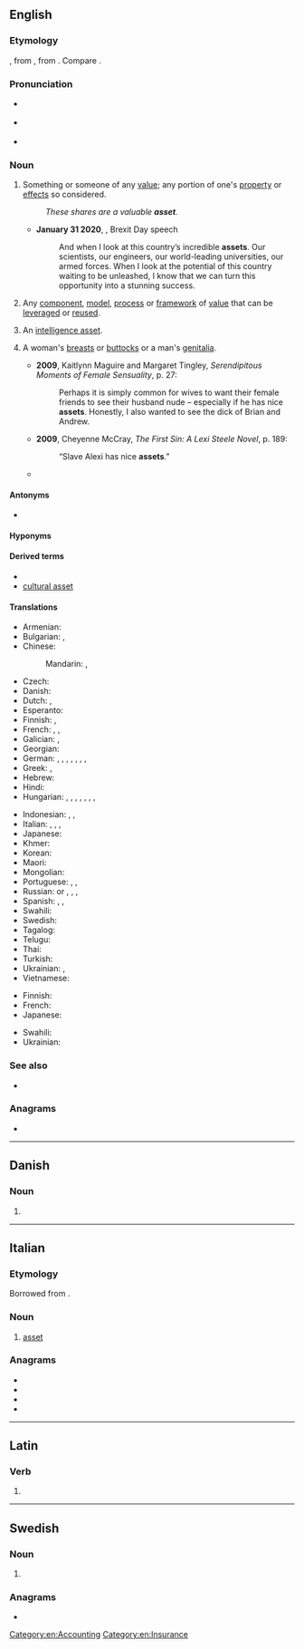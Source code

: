 {{also|ASSET|ässet}}
==English==
{{wikipedia}}

===Etymology===
{{back-formation|en|assets}}, from {{der|en|xno|asetz}}, from {{der|en|fro|assez||enough}}. Compare {{cog|enm|asseth}}.

===Pronunciation===
* {{a|RP}} {{IPA|en|/ˈæsɪt/}}
* {{a|US}} {{IPA|en|/ˈæsɛt/|/ˈæsət/}}
* {{audio|en|En-au-asset.ogg|Audio (AU)}}

===Noun===
{{en-noun}}

# Something or someone of any [[value]]; any portion of one's [[property]] or [[effect]]s so considered.
#: ''These shares are a valuable '''asset'''.''
#* '''January 31 2020''', {{w|Boris Johnson}}, Brexit Day speech
#*:And when I look at this country’s incredible '''assets'''. Our scientists, our engineers, our world-leading universities, our armed forces. When I look at the potential of this country waiting to be unleashed, I know that we can turn this opportunity into a stunning success.
# {{lb|en|software}} Any [[component]], [[model]], [[process]] or [[framework]] of [[value]] that can be [[leverage]]d or [[reuse]]d.
# {{lb|en|espionage}} An [[intelligence asset]].
# {{lb|en|slang|usually|in the plural}} A woman's [[breasts]] or [[buttocks]] or a man's [[genitalia]].
#* '''2009''', Kaitlynn Maguire and Margaret Tingley, ''Serendipitous Moments of Female Sensuality'', p. 27:
#*: Perhaps it is simply common for wives to want their female friends to see their husband nude – especially if he has nice '''assets'''. Honestly, I also wanted to see the dick of Brian and Andrew.
#* '''2009''', Cheyenne McCray, ''The First Sin: A Lexi Steele Novel'', p. 189:
#*: “Slave Alexi has nice '''assets'''.”
#* {{quote-book|en|year=2016|author=Deanna Chase|title=Spirits, Rock Stars, and a Midnight Chocolate Bar: Pyper Rayne, Book 2|passage=Muse studied Ida May's breasts for a moment, then reached out and grabbed the left one. “Good size. Firm. Yeah, you got some nice '''assets'''.”}}

====Antonyms====
* {{l|en|liability}}

====Hyponyms====
{{col4|en|title=Hypnonyms of ''asset''
|capital asset
|current asset
|fixed asset
|tangible asset
|intangible asset
|physical asset
|financial asset
|asset class
|intelligence asset
}}

====Derived terms====
* {{l|en|asset-backed}}
* [[cultural asset]]

====Translations====
{{trans-top|something or someone of any value}}
* Armenian: {{t-needed|hy}}
* Bulgarian: {{t+|bg|актив}}, {{t+|bg|авоари}}
* Chinese:
*: Mandarin: {{t+|cmn|資產|sc=Hani}}, {{t+|cmn|资产|tr=zīchǎn|sc=Hani}}
* Czech: {{t|cs|aktivum|n}}
* Danish: {{t+|da|aktiv}}
* Dutch: {{t+|nl|activa|p}}, {{t+|nl|activum|n}}
* Esperanto: {{t|eo|aktivo}}
* Finnish: {{t|fi|omaisuuserä}}, {{t+|fi|voimavara}}
* French: {{t+|fr|actif|m}}, {{t+|fr|avoir|m}}, {{t+|fr|atout|m}}
* Galician: {{t+|gl|haber|m}}, {{t+|gl|ben|m}}
* Georgian: {{t-needed|ka}}
* German: {{t+|de|Aktiva|n-p}}, {{t|de|Vermögenswert|f}}, {{t+|de|Anlage}}, {{t+|de|Gut|n}}, {{t+|de|Vorteil|m}}, {{t+|de|Ressource|f}}, {{t+|de|Plus|n}}, {{t+|de|Pluspunkt|m}}
* Greek: {{t+|el|ενεργητικό}}, {{t|el|περιουσιακό στοιχείο}}
* Hebrew: {{t+|he|נכס|m|tr=nekhes}}
* Hindi: {{t|hi|आस्ति|f}}
* Hungarian: {{t+|hu|vagyon}}, {{t+|hu|vagyontárgy}}, {{t+|hu|eszköz}}, {{t+|hu|aktíva}}, {{t|hu|aktívum}}, {{t+|hu|javak}}, {{t+|hu|tőke}}, {{t+|hu|követelés}}
{{trans-mid}}
* Indonesian: {{t+|id|aktiva}}, {{t+|id|harta}}, {{t+|id|aset}}
* Italian: {{t+|it|bene|m}}, {{t+|it|proprietà|f}}, {{t+|it|possedimento|m}}, {{t+|it|risorsa|f}}
* Japanese: {{t+|ja|資産|tr=しさん, shisan|sc=Jpan}}
* Khmer: {{t-needed|km}}
* Korean: {{t+|ko|자산}}
* Maori: {{t|mi|rironga}}
* Mongolian: {{t-needed|mn}}
* Portuguese: {{t+|pt|bem}}, {{t+|pt|activo|m}}, {{t+|pt|ativo|m}}
* Russian: {{t+|ru|акти́в|m}} or {{t+|ru|акти́вы|m-p}}, {{qualifier|finance}} {{t+|ru|авуа́ры|m-p}}, {{t+|ru|иму́щество|n}}, {{t+|ru|со́бственность|f}}
* Spanish: {{t+|es|bien}}, {{t+|es|valor}}, {{t+|es|activo|m}} {{qualifier|economy}}
* Swahili: {{t+|sw|mali}}
* Swedish: {{t+|sv|tillgång|c}}
* Tagalog: {{t|tl|ariin}}
* Telugu: {{t+|te|ఆస్థి}}
* Thai: {{t-needed|th}}
* Turkish: {{t+|tr|varlık}}
* Ukrainian: {{t+|uk|акти́в}}, {{t|uk|майно́}}
* Vietnamese: {{t-needed|vi}}
{{trans-bottom}}

{{trans-top|software: any component, etc. that can be leveraged or reused}}
* Finnish: {{t+|fi|resurssi}}
* French: {{t+|fr|module|m}}
* Japanese: {{t+|ja|資産|tr=shisan|sc=Jpan}}
{{trans-mid}}
* Swahili: {{t+|sw|mali}}
* Ukrainian: {{t|uk|ресу́рс}}
{{trans-bottom}}

===See also===
* {{l|en|ownership equity}}

===Anagrams===
* {{anagrams|en|a=aesst|SEATs|SESTA|TASes|TESSA|Tessa|easts|sates|satés|seats|setas|tases|tasse}}

[[Category:en:Accounting]]
[[Category:en:Insurance]]

----

==Danish==

===Noun===
{{head|da|noun form|g=n}}

# {{inflection of|da|as||s|def}}

----

==Italian==

===Etymology===
Borrowed from {{bor|it|en|asset}}.

===Noun===
{{it-noun|m|-}}

# [[#English|asset]] {{qualifier|economic}}

===Anagrams===
* {{l|it|sesta}}
* {{l|it|stesa}}
* {{l|it|tasse}}
* {{l|it|tessa}}

----

==Latin==

===Verb===
{{la-verb-form|asset}}

# {{inflection of|la|assō||3|s|pres|actv|subj}}

----

==Swedish==

===Noun===
{{head|sv|noun form}}

# {{sv-noun-form-def|ass}}

===Anagrams===
* {{anagrams|sv|a=aesst|asets|etsas|tasse}}